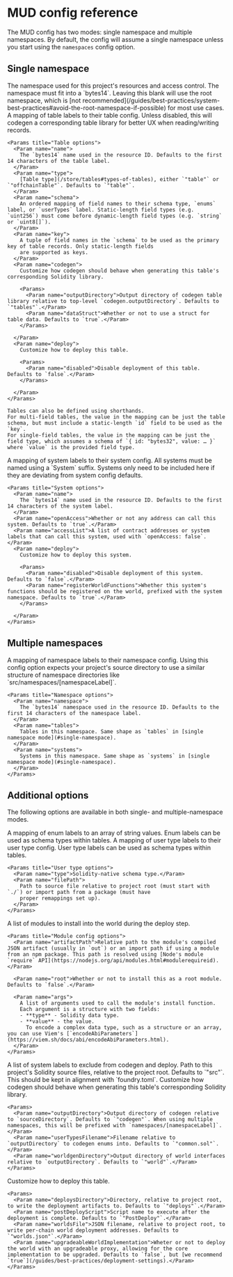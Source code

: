
# MUD config reference

The MUD config has two modes: single namespace and multiple namespaces. By default, the config will assume a single namespace unless you start using the `namespaces` config option.

## Single namespace

<Params>
  <Param name="namespace">
    The namespace used for this project's resources and access control. The namespace must fit into a `bytes14`. Leaving
    this blank will use the root namespace, which is [not
    recommended](/guides/best-practices/system-best-practices#avoid-the-root-namespace-if-possible) for most use cases.
  </Param>

  <Param name="tables">
    A mapping of table labels to their table config. Unless disabled, this will codegen a corresponding table library
    for better UX when reading/writing records.
    
    <Params title="Table options">
      <Param name="name">
        The `bytes14` name used in the resource ID. Defaults to the first 14 characters of the table label.
      </Param>
      <Param name="type">
        [Table type](/store/tables#types-of-tables), either `"table"` or `"offchainTable"`. Defaults to `"table"`.
      </Param>
      <Param name="schema">
        An ordered mapping of field names to their schema type, `enums` label, or `userTypes` label. Static-length field types (e.g. `uint256`) must come before dynamic-length field types (e.g. `string` or `uint8[]`).
      </Param>
      <Param name="key">
        A tuple of field names in the `schema` to be used as the primary key of table records. Only static-length fields
        are supported as keys.
      </Param>
      <Param name="codegen">
        Customize how codegen should behave when generating this table's corresponding Solidity library.
        
        <Params>
          <Param name="outputDirectory">Output directory of codegen table library relative to top-level `codegen.outputDirectory`. Defaults to `"tables"`.</Param>
          <Param name="dataStruct">Whether or not to use a struct for table data. Defaults to `true`.</Param>
        </Params>

      </Param>
      <Param name="deploy">
        Customize how to deploy this table.

        <Params>
          <Param name="disabled">Disable deployment of this table. Defaults to `false`.</Param>
        </Params>

      </Param>
    </Params>

    Tables can also be defined using shorthands.
    For multi-field tables, the value in the mapping can be just the table schema, but must include a static-length `id` field to be used as the `key`.
    For single-field tables, the value in the mapping can be just the field type, which assumes a schema of `{ id: "bytes32", value: … }` where `value` is the provided field type.

  </Param>

  <Param name="systems">
    A mapping of system labels to their system config. All systems must be named using a `System` suffix. Systems only need to be included here if they are deviating from system config defaults.

    <Params title="System options">
      <Param name="name">
        The `bytes14` name used in the resource ID. Defaults to the first 14 characters of the system label.
      </Param>
      <Param name="openAccess">Whether or not any address can call this system. Defaults to `true`.</Param>
      <Param name="accessList">A list of contract addresses or system labels that can call this system, used with `openAccess: false`.</Param>
      <Param name="deploy">
        Customize how to deploy this system.

        <Params>
          <Param name="disabled">Disable deployment of this system. Defaults to `false`.</Param>
          <Param name="registerWorldFunctions">Whether this system's functions should be registered on the world, prefixed with the system namespace. Defaults to `true`.</Param>
        </Params>

      </Param>
    </Params>

  </Param>
</Params>

## Multiple namespaces

<Params>
  <Param name="namespaces">
    A mapping of namespace labels to their namespace config. Using this config option expects your project's source
    directory to use a similar structure of namespace directories like `src/namespaces/[namespaceLabel]`.

    <Params title="Namespace options">
      <Param name="namespace">
        The `bytes14` namespace used in the resource ID. Defaults to the first 14 characters of the namespace label.
      </Param>
      <Param name="tables">
        Tables in this namespace. Same shape as `tables` in [single namespace mode](#single-namespace).
      </Param>
      <Param name="systems">
        Systems in this namespace. Same shape as `systems` in [single namespace mode](#single-namespace).
      </Param>
    </Params>

  </Param>
</Params>

## Additional options

The following options are available in both single- and multiple-namespace modes.

<Params>
  <Param name="enums">
    A mapping of enum labels to an array of string values. Enum labels can be used as schema types within tables.
  </Param>
  <Param name="userTypes">
    A mapping of user type labels to their user type config. User type labels can be used as schema types within tables.

    <Params title="User type options">
      <Param name="type">Solidity-native schema type.</Param>
      <Param name="filePath">
        Path to source file relative to project root (must start with `./`) or import path from a package (must have
        proper remappings set up).
      </Param>
    </Params>

  </Param>

  <Param name="modules">
    <a id="modules" />  
    A list of modules to install into the world during the deploy step.

    <Params title="Module config options">
      <Param name="artifactPath">Relative path to the module's compiled JSON artifact (usually in `out`) or an import path if using a module from an npm package. This path is resolved using [Node's module `require` API](https://nodejs.org/api/modules.html#modulerequireid).</Param>

      <Param name="root">Whether or not to install this as a root module. Defaults to `false`.</Param>

      <Param name="args">
        A list of arguments used to call the module's install function.
        Each argument is a structure with two fields:
        - **type** - Solidity data type.
        - **value** - the value.
          To encode a complex data type, such as a structure or an array, you can use Viem's [`encodeAbiParameters`](https://viem.sh/docs/abi/encodeAbiParameters.html).
      </Param>
    </Params>

  </Param>
  <Param name="excludeSystems">A list of system labels to exclude from codegen and deploy.</Param>
  <Param name="sourceDirectory">Path to this project's Solidity source files, relative to the project root. Defaults to `"src"`. This should be kept in alignment with `foundry.toml`.</Param>
  <Param name="codegen">
    Customize how codegen should behave when generating this table's corresponding Solidity library.
    
    <Params>
      <Param name="outputDirectory">Output directory of codegen relative to `sourceDirectory`. Defaults to `"codegen"`. When using multiple namespaces, this will be prefixed with `namespaces/[namespaceLabel]`.</Param>
      <Param name="userTypesFilename">Filename relative to `outputDirectory` to codegen enums into. Defaults to `"common.sol"`.</Param>
      <Param name="worldgenDirectory">Output directory of world interfaces relative to `outputDirectory`. Defaults to `"world"`.</Param>
    </Params>
  </Param>
  <Param name="deploy">
    Customize how to deploy this table.

    <Params>
      <Param name="deploysDirectory">Directory, relative to project root, to write the deployment artifacts to. Defaults to `"deploys"`.</Param>
      <Param name="postDeployScript">Script name to execute after the deployment is complete. Defaults to `"PostDeploy"`.</Param>
      <Param name="worldsFile">JSON filename, relative to project root, to write per-chain world deployment addresses. Defaults to `"worlds.json"`.</Param>
      <Param name="upgradeableWorldImplementation">Wheter or not to deploy the world with an upgradeable proxy, allowing for the core implementation to be upgraded. Defaults to `false`, but [we recommend `true`](/guides/best-practices/deployment-settings).</Param>
    </Params>

  </Param>

</Params>
